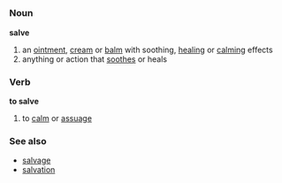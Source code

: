 =={{en}}==
===Noun===
'''salve'''
#an [[ointment]], [[cream]] or [[balm]] with soothing, [[heal]]ing or [[calm]]ing effects
#anything or action that [[soothe]]s or heals

===Verb===
'''to salve'''
#to [[calm]] or [[assuage]]

===See also===
*[[salvage]]
*[[salvation]]